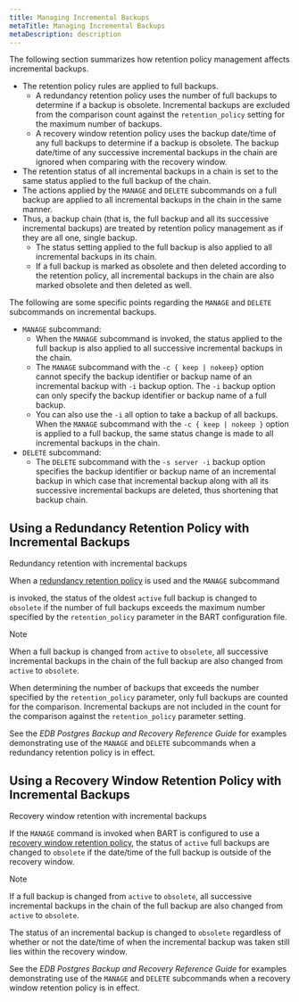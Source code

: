```yaml
---
title: Managing Incremental Backups
metaTitle: Managing Incremental Backups
metaDescription: description
---
```


The following section summarizes how retention policy management affects
incremental backups.

  - The retention policy rules are applied to full backups.
      - A redundancy retention policy uses the number of full backups to
        determine if a backup is obsolete. Incremental backups are
        excluded from the comparison count against the
        `retention_policy` setting for the maximum number of backups.
      - A recovery window retention policy uses the backup date/time of
        any full backups to determine if a backup is obsolete. The
        backup date/time of any successive incremental backups in the
        chain are ignored when comparing with the recovery window.
  - The retention status of all incremental backups in a chain is set to
    the same status applied to the full backup of the chain.
  - The actions applied by the `MANAGE` and `DELETE` subcommands on a
    full backup are applied to all incremental backups in the chain in
    the same manner.
  - Thus, a backup chain (that is, the full backup and all its
    successive incremental backups) are treated by retention policy
    management as if they are all one, single backup.
      - The status setting applied to the full backup is also applied to
        all incremental backups in its chain.
      - If a full backup is marked as obsolete and then deleted
        according to the retention policy, all incremental backups in
        the chain are also marked obsolete and then deleted as well.

The following are some specific points regarding the `MANAGE` and
`DELETE` subcommands on incremental backups.

  - `MANAGE` subcommand:
      - When the `MANAGE` subcommand is invoked, the status applied to
        the full backup is also applied to all successive incremental
        backups in the chain.
      - The `MANAGE` subcommand with the `-c { keep | nokeep}` option
        cannot specify the backup identifier or backup name of an
        incremental backup with `-i` backup option. The `-i` backup
        option can only specify the backup identifier or backup name of
        a full backup.
      - You can also use the `-i` all option to take a backup of all
        backups. When the `MANAGE` subcommand with the `-c { keep |
        nokeep }` option is applied to a full backup, the same status
        change is made to all incremental backups in the chain.
  - `DELETE` subcommand:
      - The `DELETE` subcommand with the `-s server -i` backup option
        specifies the backup identifier or backup name of an incremental
        backup in which case that incremental backup along with all its
        successive incremental backups are deleted, thus shortening that
        backup chain.

## Using a Redundancy Retention Policy with Incremental Backups

<div class="index">

Redundancy retention with incremental backups

</div>

When a [redundancy retention policy](redundancy_retention_policy) is
used and the `MANAGE` subcommand

is invoked, the status of the oldest `active` full backup is changed to
`obsolete` if the number of full backups exceeds the maximum number
specified by the `retention_policy` parameter in the BART configuration
file.

<div class="note">

<div class="title">

Note

</div>

When a full backup is changed from `active` to `obsolete`, all
successive incremental backups in the chain of the full backup are also
changed from `active` to `obsolete`.

</div>

When determining the number of backups that exceeds the number specified
by the `retention_policy` parameter, only full backups are counted for
the comparison. Incremental backups are not included in the count for
the comparison against the `retention_policy` parameter setting.

See the *EDB Postgres Backup and Recovery Reference Guide* for examples
demonstrating use of the `MANAGE` and `DELETE` subcommands when a
redundancy retention policy is in effect.

## Using a Recovery Window Retention Policy with Incremental Backups

<div class="index">

Recovery window retention with incremental backups

</div>

If the `MANAGE` command is invoked when BART is configured to use a
[recovery window retention policy](recovery_window_retention_policy),
the status of `active` full backups are changed to `obsolete` if the
date/time of the full backup is outside of the recovery window.

<div class="note">

<div class="title">

Note

</div>

If a full backup is changed from `active` to `obsolete`, all successive
incremental backups in the chain of the full backup are also changed
from `active` to `obsolete`.

</div>

The status of an incremental backup is changed to `obsolete` regardless
of whether or not the date/time of when the incremental backup was taken
still lies within the recovery window.

See the *EDB Postgres Backup and Recovery Reference Guide* for examples
demonstrating use of the `MANAGE` and `DELETE` subcommands when a
recovery window retention policy is in effect.
